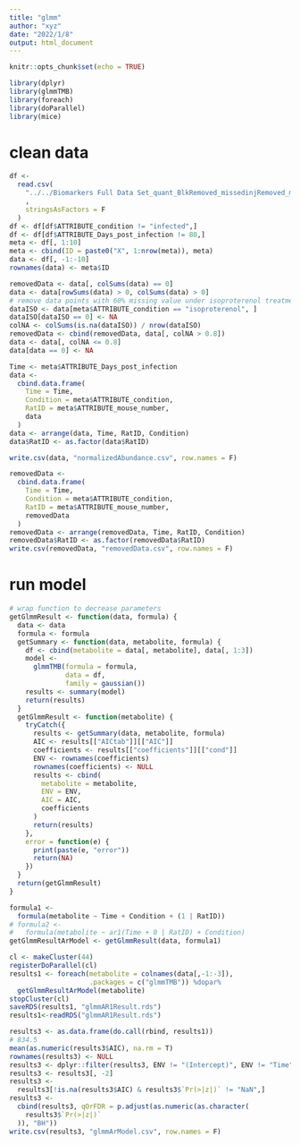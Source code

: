 ```yaml
---
title: "glmm"
author: "xyz"
date: "2022/1/8"
output: html_document
---
```


```r
knitr::opts_chunk$set(echo = TRUE)
```

```r
library(dplyr)
library(glmmTMB)
library(foreach)
library(doParallel)
library(mice)
```

# clean data

```r
df <-
  read.csv(
    "../../Biomarkers Full Data Set_quant_BlkRemoved_missedinjRemoved_misslabeledRemoved_T_wMeta_TIC_urine_20210520.csv"
    ,
    stringsAsFactors = F
  )
df <- df[df$ATTRIBUTE_condition != "infected",]
df <- df[df$ATTRIBUTE_Days_post_infection != 80,]
meta <- df[, 1:10]
meta <- cbind(ID = paste0("X", 1:nrow(meta)), meta)
data <- df[, -1:-10]
rownames(data) <- meta$ID

removedData <- data[, colSums(data) == 0]
data <- data[rowSums(data) > 0, colSums(data) > 0]
# remove data points with 60% missing value under isoproterenol treatment
dataISO <- data[meta$ATTRIBUTE_condition == "isoproterenol", ]
dataISO[dataISO == 0] <- NA
colNA <- colSums(is.na(dataISO)) / nrow(dataISO)
removedData <- cbind(removedData, data[, colNA > 0.8])
data <- data[, colNA <= 0.8]
data[data == 0] <- NA

Time <- meta$ATTRIBUTE_Days_post_infection
data <-
  cbind.data.frame(
    Time = Time,
    Condition = meta$ATTRIBUTE_condition,
    RatID = meta$ATTRIBUTE_mouse_number,
    data
  )
data <- arrange(data, Time, RatID, Condition)
data$RatID <- as.factor(data$RatID)

write.csv(data, "normalizedAbundance.csv", row.names = F)

removedData <-
  cbind.data.frame(
    Time = Time,
    Condition = meta$ATTRIBUTE_condition,
    RatID = meta$ATTRIBUTE_mouse_number,
    removedData
  )
removedData <- arrange(removedData, Time, RatID, Condition)
removedData$RatID <- as.factor(removedData$RatID)
write.csv(removedData, "removedData.csv", row.names = F)
```

# run model

```r
# wrap function to decrease parameters
getGlmmResult <- function(data, formula) {
  data <- data
  formula <- formula
  getSummary <- function(data, metabolite, formula) {
    df <- cbind(metabolite = data[, metabolite], data[, 1:3])
    model <-
      glmmTMB(formula = formula,
              data = df,
              family = gaussian())
    results <- summary(model)
    return(results)
  }
  getGlmmResult <- function(metabolite) {
    tryCatch({
      results <- getSummary(data, metabolite, formula)
      AIC <- results[["AICtab"]][["AIC"]]
      coefficients <- results[["coefficients"]][["cond"]]
      ENV <- rownames(coefficients)
      rownames(coefficients) <- NULL
      results <- cbind(
        metabolite = metabolite,
        ENV = ENV,
        AIC = AIC,
        coefficients
      )
      return(results)
    },
    error = function(e) {
      print(paste(e, "error"))
      return(NA)
    })
  }
  return(getGlmmResult)
}

formula1 <-
  formula(metabolite ~ Time + Condition + (1 | RatID))
# formula2 <-
#   formula(metabolite ~ ar1(Time + 0 | RatID) + Condition)
getGlmmResultArModel <- getGlmmResult(data, formula1)

cl <- makeCluster(44)
registerDoParallel(cl)
results1 <- foreach(metabolite = colnames(data[,-1:-3]),
                    .packages = c("glmmTMB")) %dopar%
  getGlmmResultArModel(metabolite)
stopCluster(cl)
saveRDS(results1, "glmmAR1Result.rds")
results1<-readRDS("glmmAR1Result.rds")

results3 <- as.data.frame(do.call(rbind, results1))
# 834.5
mean(as.numeric(results3$AIC), na.rm = T)
rownames(results3) <- NULL
results3 <- dplyr::filter(results3, ENV != "(Intercept)", ENV != "Time")
results3 <- results3[, -2]
results3 <-
  results3[!is.na(results3$AIC) & results3$`Pr(>|z|)` != "NaN",]
results3 <-
  cbind(results3, qOrFDR = p.adjust(as.numeric(as.character(
    results3$`Pr(>|z|)`
  )), "BH"))
write.csv(results3, "glmmArModel.csv", row.names = F)
```

